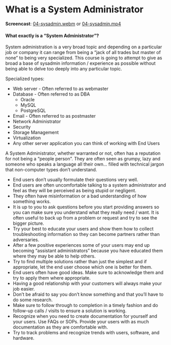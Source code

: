 # What is a System Administrator


**Screencast**: 
[04-sysadmin.webm](https://www.cs.montana.edu/users/sdowdle/csci351/videos/04-sysadmin.webm) 
or 
[04-sysadmin.mp4](https://www.cs.montana.edu/users/sdowdle/csci351/videos/04-sysadmin.mp4)

#### What exactly is a "System Administrator"?

System administration is a very broad topic and depending on a particular job or company it can range from being a "jack of all trades but master of none" to being very specialized. This course is going to attempt to give as broad a base of sysadmin information / experience as possible without being able to delve too deeply into any particular topic.

Specialized types:

- Web server - Often referred to as webmaster
- Database - Often referred to as DBA
  - Oracle
  - MySQL
  - PostgreSQL
- Email - Often referred to as postmaster
- Network Administrator
- Security
- Storage Management
- Virtualization
- Any other server application you can think of working with End Users

A System Administrator, whether warranted or not, often has a reputation for not being a "people person". They are often seen as grumpy, lazy and someone who speaks a language all their own... filled with technical jargon that non-computer types don't understand.

- End users don't usually formulate their questions very well.
- End users are often uncomfortable talking to a system administrator and feel as they will be perceived as being stupid or negligent.
- They often have misinformation or a bad understanding of how something works.
- It is up to you to ask questions before you start providing answers so you can make sure you understand what they really need / want. It is often useful to back up from a problem or request and try to see the bigger picture.
- Try your best to educate your users and show them how to collect troubleshooting information so they can become partners rather than adversaries.
- After a few positive experiences some of your users may end up becoming "assistant administrators" because you have educated them where they may be able to help others.
- Try to find multiple solutions rather than just the simplest and if appropriate, let the end user choose which one is better for them.
- End users often have good ideas. Make sure to acknowledge them and try to apply them where appropriate.
- Having a good relationship with your customers will always make your job easier.
- Don't be afraid to say you don't know something and that you'll have to do some research.
- Make sure to follow through to completion in a timely fashion and do follow-up calls / visits to ensure a solution is working.
- Recognize when you need to create documentation for yourself and your users. Use FAQs or SOPs. Provide your users with as much documentation as they are comfortable with.
- Try to track problems and recognize trends with users, software, and hardware.



